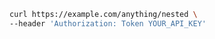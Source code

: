 ```bash showLineNumbers copy filename="Nested Get usage example"
curl https://example.com/anything/nested \
--header 'Authorization: Token YOUR_API_KEY'
```
